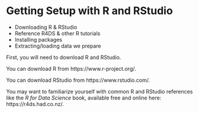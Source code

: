 # Getting Setup with R and RStudio {#getting-setup}

  - Downloading R & RStudio 
  - Reference R4DS & other R tutorials 
  - Installing packages 
  - Extracting/loading data we prepare

First, you will need to download R and RStudio. 

You can download R from https://www.r-project.org/. 

You can download RStudio from https://www.rstudio.com/. 

You may want to familiarize yourself with common R and RStudio references 
like the *R for Data Science* book, available free and online here: 
https://r4ds.had.co.nz/. 

